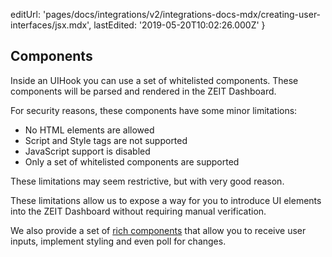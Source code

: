  editUrl:
    'pages/docs/integrations/v2/integrations-docs-mdx/creating-user-interfaces/jsx.mdx',
  lastEdited: '2019-05-20T10:02:26.000Z'
}

## Components

Inside an UIHook you can use a set of whitelisted components. These components will be parsed and rendered in the ZEIT Dashboard.

For security reasons, these components have some minor limitations:

- No HTML elements are allowed
- Script and Style tags are not supported
- JavaScript support is disabled
- Only a set of whitelisted components are supported

These limitations may seem restrictive, but with very good reason.

These limitations allow us to expose a way for you to introduce UI elements into the ZEIT Dashboard without requiring manual verification.

We also provide a set of [rich components](/docs/integrations#component-catalog) that allow you to receive user inputs, implement styling and even poll for changes.
